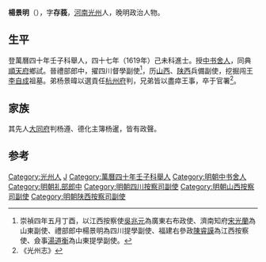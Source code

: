 '''楊景明'''（{{bd|？||?||}}），字'''存莪'''，[[河南|河南]][[光州|光州]]人，晚明政治人物。

== 生平 ==
登萬曆四十年壬子科舉人，四十七年（1619年）己未科進士。授[[中书舍人|中书舍人]]，同典[[順天府|順天府]]鄉試。晉禮部郎中，擢四川督學副使<ref>崇禎四年五月丁酉，以江西按察使[[吳兆元|吳兆元]]為廣東右布政使、濟南知府[[宋光蘭|宋光蘭]]為山東副使、禮部郎中楊景明為四川提學副使、福建右參政[[陳睿謨|陳睿謨]]為江西按察使、僉事[[湯道衡|湯道衡]]為山東提學副使。</ref>，历[[山西|山西]]、[[陕西|陕西]]兵備副使，挖掘闯王[[李自成|李自成]]祖墓。弟杨景暐以選貢任[[杭州府|杭州府]]判，兄弟皆以盡瘁王事，卒于官署<ref>《光州志》</ref>。

== 家族 ==
其先人[[大同府|大同府]]判杨遵、德化主簿杨暹，皆有政聲。

==参考==
{{reflist}}

{{萬曆四十七年己未科殿試金榜}}

{{Authority control}}

{{DEFAULTSORT:Yang杨}}
[[Category:光州人|Category:光州人]]
[[Category:杨姓|J]]
[[Category:萬曆四十年壬子科舉人|Category:萬曆四十年壬子科舉人]]
[[Category:明朝中书舍人|Category:明朝中书舍人]]
[[Category:明朝礼部郎中|Category:明朝礼部郎中]]
[[Category:明朝四川按察司副使|Category:明朝四川按察司副使]]
[[Category:明朝山西按察司副使|Category:明朝山西按察司副使]]
[[Category:明朝陕西按察司副使|Category:明朝陕西按察司副使]]